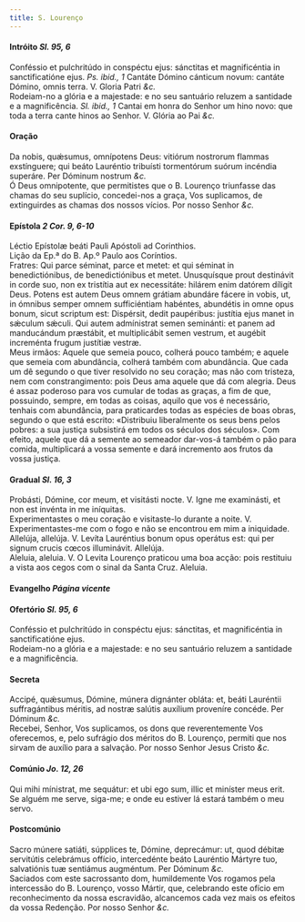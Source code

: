 ```yaml
---
title: S. Lourenço
---
```



<h4 class="text-center">Intróito <em>Sl. 95, 6</em></h4>
<div class="container-fluid">
<div class="row">
<div class="col-6 dropcaps text-justify">
Conféssio et pulchritúdo in conspéctu ejus: sánctitas et magnificéntia in sanctificatióne ejus. <em>Ps. ibid., 1</em> Cantáte Dómino cánticum novum: cantáte Dómino, omnis terra.
V. Gloria Patri <em>&c.</em>
</div>
<div class="col-6 dropcaps text-justify">
Rodeiam-no a glória e a majestade: e no seu santuário reluzem a santidade e a magnificência. <em>Sl. ibid., 1</em> Cantai em honra do Senhor um hino novo: que toda a terra cante hinos ao Senhor.
V. Glória ao Pai <em>&c.</em>
</div>
</div>
</div>

<h4 class="text-center">Oração</h4>
<div class="container-fluid">
<div class="row">
<div class="col-6 dropcaps text-justify">
Da nobis, quǽsumus, omnípotens Deus: vitiórum nostrorum flammas exstínguere; qui beáto Lauréntio tribuísti tormentórum suórum incéndia superáre. Per Dóminum nostrum <em>&c.</em>
</div>
<div class="col-6 dropcaps text-justify">
Ó Deus omnipotente, que permitistes que o B. Lourenço triunfasse das chamas do seu suplício, concedei-nos a graça, Vos suplicamos, de extinguirdes as chamas dos nossos vícios. Por nosso Senhor <em>&c.</em>
</div>
</div>
</div>

<h4 class="text-center">Epístola <em>2 Cor. 9, 6-10</em></h4>
<div class="container-fluid">
<div class="row">
<div class="col-6 text-justify">
Léctio Epístolæ beáti Pauli Apóstoli ad Corinthios.
</div>
<div class="col-6 text-justify">
Lição da Ep.ª do B. Ap.º Paulo aos Coríntios.
</div>
<div class="col-6 dropcaps text-justify">
Fratres: Qui parce séminat, parce et metet: et qui séminat in benedictiónibus, de benedictiónibus et metet. Unusquísque prout destinávit in corde suo, non ex tristítia aut ex necessitáte: hilárem enim datórem díligit Deus. Potens est autem Deus omnem grátiam abundáre fácere in vobis, ut, in ómnibus semper omnem sufficiéntiam habéntes, abundétis in omne opus bonum, sicut scriptum est: Dispérsit, dedit paupéribus: justítia ejus manet in sǽculum sǽculi. Qui autem admínistrat semen seminánti: et panem ad manducándum præstábit, et multiplicábit semen vestrum, et augébit increménta frugum justítiæ vestræ.
</div>
<div class="col-6 dropcaps text-justify">
Meus irmãos: Aquele que semeia pouco, colherá pouco também; e aquele que semeia com abundância, colherá também com abundância. Que cada um dê segundo o que tiver resolvido no seu coração; mas não com tristeza, nem com constrangimento: pois Deus ama aquele que dá com alegria. Deus é assaz poderoso para vos cumular de todas as graças, a fim de que, possuindo, sempre, em todas as coisas, aquilo que vos é necessário, tenhais com abundância, para praticardes todas as espécies de boas obras, segundo o que está escrito: «Distribuiu liberalmente os seus bens pelos pobres: a sua justiça subsistirá em todos os séculos dos séculos». Com efeito, aquele que dá a semente ao semeador dar-vos-á também o pão para comida, multiplicará a vossa semente e dará incremento aos frutos da vossa justiça.
</div>
</div>
</div>

<h4 class="text-center">Gradual <em>Sl. 16, 3</em></h4>
<div class="container-fluid">
<div class="row">
<div class="col-6 dropcaps text-justify">
Probásti, Dómine, cor meum, et visitásti nocte. V. Igne me examinásti, et non est invénta in me iníquitas.
</div>
<div class="col-6 dropcaps text-justify">
Experimentastes o meu coração e visitaste-lo durante a noite. V. Experimentastes-me com o fogo e não se encontrou em mim a iniquidade.
</div>
<div class="col-6 text-justify">
Allelúja, allelúja. V. Levíta Lauréntius bonum opus operátus est: qui per signum crucis cœcos illuminávit. Allelúja.
</div>
<div class="col-6 text-justify">
Aleluia, aleluia. V. O Levita Lourenço praticou uma boa acção: pois restituiu a vista aos cegos com o sinal da Santa Cruz. Aleluia.
</div>
</div>
</div>

<h4 class="text-center">Evangelho <em>Página vicente</em></h4>

<h4 class="text-center">Ofertório <em>Sl. 95, 6</em></h4>
<div class="container-fluid">
<div class="row">
<div class="col-6 dropcaps text-justify">
Conféssio et pulchritúdo in conspéctu ejus: sánctitas, et magnificéntia in sanctificatióne ejus.
</div>
<div class="col-6 dropcaps text-justify">
Rodeiam-no a glória e a majestade: e no seu santuário reluzem a santidade e a magnificência.
</div>
</div>
</div>

<h4 class="text-center">Secreta</h4>
<div class="container-fluid">
<div class="row">
<div class="col-6 dropcaps text-justify">
Accipé, quǽsumus, Dómine, múnera dignánter obláta: et, beáti Lauréntii suffragántibus méritis, ad nostræ salútis auxílium proveníre concéde. Per Dóminum <em>&c.</em>
</div>
<div class="col-6 dropcaps text-justify">
Recebei, Senhor, Vos suplicamos, os dons que reverentemente Vos oferecemos, e, pelo sufrágio dos méritos do B. Lourenço, permiti que nos sirvam de auxílio para a salvação. Por nosso Senhor Jesus Cristo <em>&c.</em>
</div>
</div>
</div>

<h4 class="text-center">Comúnio <em>Jo. 12, 26</em></h4>
<div class="container-fluid">
<div class="row">
<div class="col-6 dropcaps text-justify">
Qui mihi mínistrat, me sequátur: et ubi ego sum, illic et miníster meus erit.
</div>
<div class="col-6 dropcaps text-justify">
Se alguém me serve, siga-me; e onde eu estiver lá estará também o meu servo.
</div>
</div>
</div>

<h4 class="text-center">Postcomúnio</h4>
<div class="container-fluid">
<div class="row">
<div class="col-6 dropcaps text-justify">
Sacro múnere satiáti, súpplices te, Dómine, deprecámur: ut, quod débitæ servitútis celebrámus offício, intercedénte beáto Lauréntio Mártyre tuo, salvatiónis tuæ sentiámus augméntum. Per Dóminum <em>&c.</em>
</div>
<div class="col-6 dropcaps text-justify">
Saciados com este sacrossanto dom, humildemente Vos rogamos pela intercessão do B. Lourenço, vosso Mártir, que, celebrando este ofício em reconhecimento da nossa escravidão, alcancemos cada vez mais os efeitos da vossa Redenção. Por nosso Senhor <em>&c.</em>
</div>
</div>
</div>
